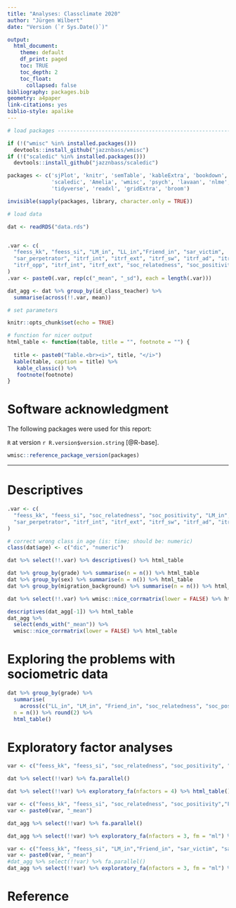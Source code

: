 ```yaml
---
title: "Analyses: Classclimate 2020"
author: "Jürgen Wilbert"
date: "Version (`r Sys.Date()`)"

output:
  html_document:
    theme: default
    df_print: paged
    toc: TRUE
    toc_depth: 2
    toc_float:
      collapsed: false
bibliography: packages.bib
geometry: a4paper
link-citations: yes
biblio-style: apalike
---
```


```r
# load packages -----------------------------------------------------------

if (!("wmisc" %in% installed.packages())) 
  devtools::install_github("jazznbass/wmisc")
if (!("scaledic" %in% installed.packages())) 
  devtools::install_github("jazznbass/scaledic")

packages <- c('sjPlot', 'knitr', 'semTable', 'kableExtra', 'bookdown', 
              'scaledic', 'Amelia', 'wmisc', 'psych', 'lavaan', 'nlme', 'lme4',
              'tidyverse', 'readxl', 'gridExtra', 'broom')

invisible(sapply(packages, library, character.only = TRUE))

# load data

dat <- readRDS("data.rds")


.var <- c(
  "feess_kk", "feess_si", "LM_in", "LL_in","Friend_in", "sar_victim", 
  "sar_perpetrator", "itrf_int", "itrf_ext", "itrf_sw", "itrf_ad", "itrf_apd", 
  "itrf_opp", "itrf_int", "itrf_ext", "soc_relatedness", "soc_positivity", "n_valid_like"
)
.var <- paste0(.var, rep(c("_mean", "_sd"), each = length(.var)))

dat_agg <- dat %>% group_by(id_class_teacher) %>%
  summarise(across(!!.var, mean))

# set parameters

knitr::opts_chunk$set(echo = TRUE)

# function for nicer output
html_table <- function(table, title = "", footnote = "") {
  
  title <- paste0("Table.<br><i>", title, "</i>")
  kable(table, caption = title) %>%
   kable_classic() %>%
   footnote(footnote)
}
```

# Software acknowledgment

The following packages were used for this report:

`R` at version `r R.version$version.string` [@R-base].

```r
wmisc::reference_package_version(packages)
```

------------------------------------------------------------------------

# Descriptives

```r
.var <- c(
  "feess_kk", "feess_si", "soc_relatedness", "soc_positivity", "LM_in", "LL_in","Friend_in", "sar_victim", 
  "sar_perpetrator", "itrf_int", "itrf_ext", "itrf_sw", "itrf_ad", "itrf_apd", "itrf_opp", "itrf_int", "itrf_ext", "age"
)

# correct wrong class in age (is: time; should be: numeric)
class(dat$age) <- c("dic", "numeric")

dat %>% select(!!.var) %>% descriptives() %>% html_table

dat %>% group_by(grade) %>% summarise(n = n()) %>% html_table
dat %>% group_by(sex) %>% summarise(n = n()) %>% html_table
dat %>% group_by(migration_background) %>% summarise(n = n()) %>% html_table

dat %>% select(!!.var) %>% wmisc::nice_corrmatrix(lower = FALSE) %>% html_table
```

```r
descriptives(dat_agg[-1]) %>% html_table
dat_agg %>% 
  select(ends_with("_mean")) %>%
  wmisc::nice_corrmatrix(lower = FALSE) %>% html_table
```

# Exploring the problems with sociometric data

```r
dat %>% group_by(grade) %>%
  summarise(
    across(c("LL_in", "LM_in", "Friend_in", "soc_relatedness", "soc_positivity"), list(mean = ~mean(.x, na.rm = TRUE))),
  n = n()) %>% round(2) %>%
  html_table()


```


# Exploratory factor analyses

```r
var <- c("feess_kk", "feess_si", "soc_relatedness", "soc_positivity", "Friend_in", "sar_victim", "sar_perpetrator")

dat %>% select(!!var) %>% fa.parallel()

dat %>% select(!!var) %>% exploratory_fa(nfactors = 4) %>% html_table()

```



```r
var <- c("feess_kk", "feess_si", "soc_relatedness", "soc_positivity","Friend_in", "sar_victim", "sar_perpetrator")
var <- paste0(var, "_mean")

dat_agg %>% select(!!var) %>% fa.parallel()

dat_agg %>% select(!!var) %>% exploratory_fa(nfactors = 3, fm = "ml") %>% html_table()

```

```r
var <- c("feess_kk", "feess_si", "LM_in","Friend_in", "sar_victim", "sar_perpetrator")
var <- paste0(var, "_mean")
#dat_agg %>% select(!!var) %>% fa.parallel()
dat_agg %>% select(!!var) %>% exploratory_fa(nfactors = 3, fm = "ml") %>% html_table()

```


# Reference
